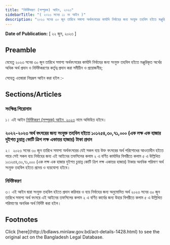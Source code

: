 ```yaml
---
title: "নির্দিষ্টকরণ (সম্পূরক) আইন, ২০২৩"
sidebarTitle: "( ২০২৩ সনের ১১ নং আইন )"
description: "২০২৩ সনের ৩০ জুন তারিখে সমাপ্য অর্থবৎসরের কার্যাদি নির্বাহের জন্য সংযুক্ত তহবিল হইতে মঞ্জুরিকৃত অর্থের অধিক অর্থ প্রদান ও নির্দিষ্টকরণের কর্তৃত্ব প্রদানের উদ্দেশ্যে প্রণীত আইন"
---
```


**Date of Publication:** [ ২২ জুন, ২০২৩ ]

## Preamble

যেহেতু ২০২৩ সনের ৩০ জুন তারিখে সমাপ্য অর্থবৎসরের কার্যাদি নির্বাহের জন্য সংযুক্ত তহবিল হইতে মঞ্জুরিকৃত অর্থের অধিক অর্থ প্রদান ও নির্দিষ্টকরণের কর্তৃত্ব প্রদান করা সমীচীন ও প্রয়োজনীয়;

সেহেতু এতদ্বারা নিম্নরূপ আইন করা হইল :-

## Sections/Articles

### সংক্ষিপ্ত শিরোনাম

১। এই আইন [নির্দিষ্টকরণ (সম্পূরক) আইন, ২০২৩](/act-1428.html "নির্দিষ্টকরণ (সম্পূরক) আইন, ২০২৩") নামে অভিহিত হইবে।

### ২০২২-২০২৩ অর্থ বৎসরের জন্য সংযুক্ত তহবিল হইতে ১০১২৫৪,৩০,৭১,০০০ (এক লক্ষ এক হাজার দুইশত চুয়ান্ন কোটি ত্রিশ লক্ষ একাত্তর হাজার) টাকা প্রদান

২।  ২০২৩ সনের ৩০ জুন তারিখে সমাপ্য অর্থবৎসরের যেই সকল ব্যয় উক্ত বৎসরের অর্থ পরিশোধের আওতাধীন হইতে পারে সেই সকল ব্যয় নির্বাহের জন্য এই আইনের তফসিলের কলাম ২ এ বর্ণিত কার্যাদির বিপরীতে কলাম ৫ এ উল্লিখিত ১০১২৫৪,৩০,৭১,০০০ (এক লক্ষ এক হাজার দুইশত চুয়ান্ন কোটি ত্রিশ লক্ষ একাত্তর হাজার) টাকার অনধিক পরিমাণ অর্থ সংযুক্ত তহবিল হইতে প্রদেয় ও ব্যয়যোগ্য হইবে।

### নির্দিষ্টকরণ

৩। এই আইন দ্বারা সংযুক্ত তহবিল হইতে প্রদান করিবার ও ব্যয় নির্বাহের জন্য অনুমোদিত অর্থ ২০২৩ সনের ৩০ জুন তারিখে সমাপ্য অর্থ বৎসরে এই আইনের তফসিলের কলাম ২ এ বর্ণিত কার্যের জন্য উহার বিপরীতে কলাম ৫ এ উল্লিখিত পরিমাণের অনধিক অর্থ নির্দিষ্ট করা হইল।

## Footnotes

<Note>
  Click [here](http://bdlaws.minlaw.gov.bd/act-details-1428.html) to see the original act on the Bangladesh Legal Database.
</Note>
